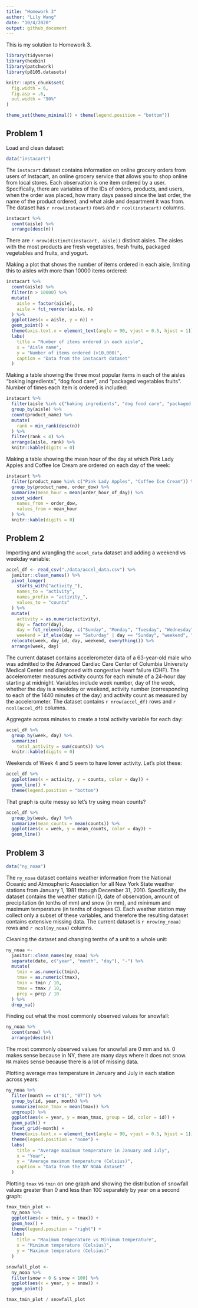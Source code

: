 ```yaml
---
title: "Homework 3"
author: "Lily Wang"
date: "10/4/2020"
output: github_document
---
```


This is my solution to Homework 3.

```r
library(tidyverse)
library(hexbin)
library(patchwork)
library(p8105.datasets)

knitr::opts_chunk$set(
  fig.width = 6,
  fig.asp = .6,
  out.width = "90%"
)

theme_set(theme_minimal() + theme(legend.position = "bottom"))
```

## Problem 1

Load and clean dataset:

```r
data("instacart")
```

The `instacart` dataset contains information on online grocery orders from users of Instacart, an online grocery service that allows you to shop online from local stores. Each observation is one item ordered by a user. Specifically, there are variables of the IDs of orders, products, and users, when the order was placed, how many days passed since the last order, the name of the product ordered, and what aisle and department it was from. The dataset has `r nrow(instacart)` rows and `r ncol(instacart)` columns.

```r
instacart %>% 
  count(aisle) %>% 
  arrange(desc(n))
```

There are `r nrow(distinct(instacart, aisle))` distinct aisles. The aisles with the most products are fresh vegetables, fresh fruits, packaged vegetables and fruits, and yogurt.

Making a plot that shows the number of items ordered in each aisle, limiting this to aisles with more than 10000 items ordered:

```r
instacart %>% 
  count(aisle) %>% 
  filter(n > 10000) %>% 
  mutate(
    aisle = factor(aisle),
    aisle = fct_reorder(aisle, n)
  ) %>% 
  ggplot(aes(x = aisle, y = n)) +
  geom_point() +
  theme(axis.text.x = element_text(angle = 90, vjust = 0.5, hjust = 1)) +
  labs(
    title = "Number of items ordered in each aisle",
    x = "Aisle name",
    y = "Number of items ordered (>10,000)",
    caption = "Data from the instacart dataset"
  )
```

Making a table showing the three most popular items in each of the aisles “baking ingredients”, “dog food care”, and “packaged vegetables fruits”. Number of times each item is ordered is included:

```r
instacart %>% 
  filter(aisle %in% c("baking ingredients", "dog food care", "packaged vegetables fruits")) %>% 
  group_by(aisle) %>% 
  count(product_name) %>% 
  mutate(
    rank = min_rank(desc(n))
  ) %>% 
  filter(rank < 4) %>% 
  arrange(aisle, rank) %>% 
  knitr::kable(digits = 0)
```

Making a table showing the mean hour of the day at which Pink Lady Apples and Coffee Ice Cream are ordered on each day of the week:

```r
instacart %>% 
  filter(product_name %in% c("Pink Lady Apples", "Coffee Ice Cream")) %>% 
  group_by(product_name, order_dow) %>% 
  summarize(mean_hour = mean(order_hour_of_day)) %>% 
  pivot_wider(
    names_from = order_dow,
    values_from = mean_hour
  ) %>% 
  knitr::kable(digits = 0)
```


## Problem 2

Importing and wrangling the `accel_data` dataset and adding a weekend vs weekday variable:

```r
accel_df <- read_csv("./data/accel_data.csv") %>% 
  janitor::clean_names() %>% 
  pivot_longer(
    starts_with("activity_"),
    names_to = "activity",
    names_prefix = "activity_",
    values_to = "counts"
  ) %>% 
  mutate(
    activity = as.numeric(activity),
    day = factor(day),
    day = fct_relevel(day, c("Sunday", "Monday", "Tuesday", "Wednesday", "Thursday", "Friday", "Saturday")),
    weekend = if_else(day == "Saturday" | day == "Sunday", "weekend", "weekday")) %>% 
  relocate(week, day_id, day, weekend, everything()) %>% 
  arrange(week, day)
```

The current dataset contains accelerometer data of a 63-year-old male who was admitted to the Advanced Cardiac Care Center of Columbia University Medical Center and diagnosed with congestive heart failure (CHF). The accelerometer measures activity counts for each minute of a 24-hour day starting at midnight. Variables include week number, day of the week, whether the day is a weekday or weekend, activity number (corresponding to each of the 1440 minutes of the day) and activity count as measured by the accelerometer. The dataset contains `r nrow(accel_df)` rows and `r ncol(accel_df)` columns.

Aggregate across minutes to create a total activity variable for each day:

```r
accel_df %>% 
  group_by(week, day) %>% 
  summarize(
    total_activity = sum(counts)) %>% 
  knitr::kable(digits = 0)
```

Weekends of Week 4 and 5 seem to have lower activity. Let's plot these:

```r
accel_df %>% 
  ggplot(aes(x = activity, y = counts, color = day)) +
  geom_line() +
  theme(legend.position = "bottom")
```

That graph is quite messy so let's try using mean counts?

```r
accel_df %>% 
  group_by(week, day) %>% 
  summarize(mean_counts = mean(counts)) %>% 
  ggplot(aes(x = week, y = mean_counts, color = day)) +
  geom_line() 
```

## Problem 3

```r
data("ny_noaa")
```

The `ny_noaa` dataset contains weather information from the National Oceanic and Atmospheric Association for all New York State weather stations from January 1, 1981 through December 31, 2010. Specifically, the dataset contains the weather station ID, date of observation, amount of precipitation (in tenths of mm) and snow (in mm), and minimum and maximum temperature (in tenths of degrees C). Each weather station may collect only a subset of these variables, and therefore the resulting dataset contains extensive missing data. The current dataset is `r nrow(ny_noaa)` rows and `r ncol(ny_noaa)` columns. 

Cleaning the dataset and changing tenths of a unit to a whole unit:

```r
ny_noaa <-  
  janitor::clean_names(ny_noaa) %>% 
  separate(date, c("year", "month", "day"), "-") %>% 
  mutate(
    tmin = as.numeric(tmin),
    tmax = as.numeric(tmax),
    tmin = tmin / 10,
    tmax = tmax / 10,
    prcp = prcp / 10
  ) %>% 
  drop_na()
```

Finding out what the most commonly observed values for snowfall:

```r
ny_noaa %>%
  count(snow) %>% 
  arrange(desc(n))
```

The most commonly observed values for snowfall are 0 mm and `NA`. 0 makes sense because in NY, there are many days where it does not snow. `NA` makes sense because there is a lot of missing data.

Plotting average max temperature in January and July in each station across years:

```r
ny_noaa %>% 
  filter(month == c("01", "07")) %>% 
  group_by(id, year, month) %>% 
  summarize(mean_tmax = mean(tmax)) %>% 
  ungroup() %>% 
  ggplot(aes(x = year, y = mean_tmax, group = id, color = id)) +
  geom_path() +
  facet_grid(~month) +
  theme(axis.text.x = element_text(angle = 90, vjust = 0.5, hjust = 1)) +
  theme(legend.position = "none") +
  labs(
    title = "Average maximum temperature in January and July",
    x = "Year",
    y = "Average maximum temperature (Celsius)",
    caption = "Data from the NY NOAA dataset"
  )
```

Plotting `tmax` vs `tmin` on one graph and showing the distribution of snowfall values greater than 0 and less than 100 separately by year on a second graph:

```r
tmax_tmin_plot <- 
  ny_noaa %>% 
  ggplot(aes(x = tmin, y = tmax)) + 
  geom_hex() +
  theme(legend.position = "right") +
  labs(
    title = "Maximum temperature vs Minimum temperature",
    x = "Minimum temperature (Celsius)",
    y = "Maximum temperature (Celsius)"
  )

snowfall_plot <-
  ny_noaa %>% 
  filter(snow > 0 & snow < 100) %>% 
  ggplot(aes(x = year, y = snow)) +
  geom_point()

tmax_tmin_plot / snowfall_plot
```

